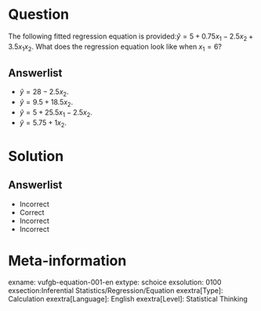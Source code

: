 Question
========
  
The following fitted regression equation is provided:$\hat{y}=5+0.75x_{1}-2.5x_{2}+3.5x_{1}x_{2}$. What does the regression equation look like when $x_{1}=6$?


Answerlist
----------
* $\hat{y}=28-2.5x_{2}$.
* $\hat{y}=9.5+18.5x_{2}$.
* $\hat{y}=5+25.5x_{1}-2.5x_{2}$.
* $\hat{y}=5.75+1x_{2}$.

Solution
========

Answerlist
----------
* Incorrect
* Correct
* Incorrect
* Incorrect

Meta-information
================
exname: vufgb-equation-001-en
extype: schoice
exsolution: 0100
exsection:Inferential Statistics/Regression/Equation
exextra[Type]: Calculation
exextra[Language]: English
exextra[Level]: Statistical Thinking